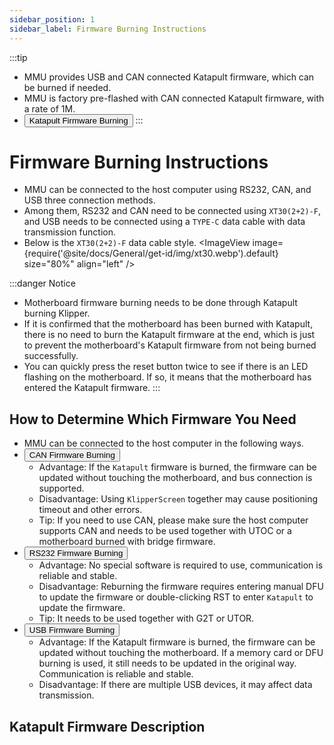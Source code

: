 ```yaml
---
sidebar_position: 1
sidebar_label: Firmware Burning Instructions
---
```



:::tip
* MMU provides USB and CAN connected Katapult firmware, which can be burned if needed.
* MMU is factory pre-flashed with CAN connected Katapult firmware, with a rate of 1M.
* <Button variant="contained" disableElevation href="./bl">Katapult Firmware Burning</Button>
:::

# Firmware Burning Instructions

* MMU can be connected to the host computer using RS232, CAN, and USB three connection methods.
* Among them, RS232 and CAN need to be connected using `XT30(2+2)-F`, and USB needs to be connected using a `TYPE-C` data cable with data transmission function.
* Below is the `XT30(2+2)-F` data cable style.
<ImageView image={require('@site/docs/General/get-id/img/xt30.webp').default} size="80%" align="left" />

:::danger Notice
* Motherboard firmware burning needs to be done through Katapult burning Klipper.
* If it is confirmed that the motherboard has been burned with Katapult, there is no need to burn the Katapult firmware at the end, which is just to prevent the motherboard's Katapult firmware from not being burned successfully.
* You can quickly press the reset button twice to see if there is an LED flashing on the motherboard. If so, it means that the motherboard has entered the Katapult firmware.
:::

## How to Determine Which Firmware You Need

* MMU can be connected to the host computer in the following ways.
* <Button variant="contained" disableElevation href="./can">CAN Firmware Burning</Button>
    * Advantage: If the `Katapult` firmware is burned, the firmware can be updated without touching the motherboard, and bus connection is supported.
    * Disadvantage: Using `KlipperScreen` together may cause positioning timeout and other errors.
    * Tip: If you need to use CAN, please make sure the host computer supports CAN and needs to be used together with UTOC or a motherboard burned with bridge firmware.
* <Button variant="contained" disableElevation href="./rs232">RS232 Firmware Burning</Button>
    * Advantage: No special software is required to use, communication is reliable and stable.
    * Disadvantage: Reburning the firmware requires entering manual DFU to update the firmware or double-clicking RST to enter `Katapult` to update the firmware.
    * Tip: It needs to be used together with G2T or UTOR.
* <Button variant="contained" disableElevation href="./usb">USB Firmware Burning</Button>
    * Advantage: If the Katapult firmware is burned, the firmware can be updated without touching the motherboard. If a memory card or DFU burning is used, it still needs to be updated in the original way. Communication is reliable and stable.
    * Disadvantage: If there are multiple USB devices, it may affect data transmission.

## Katapult Firmware Description

<CANBOOT />
